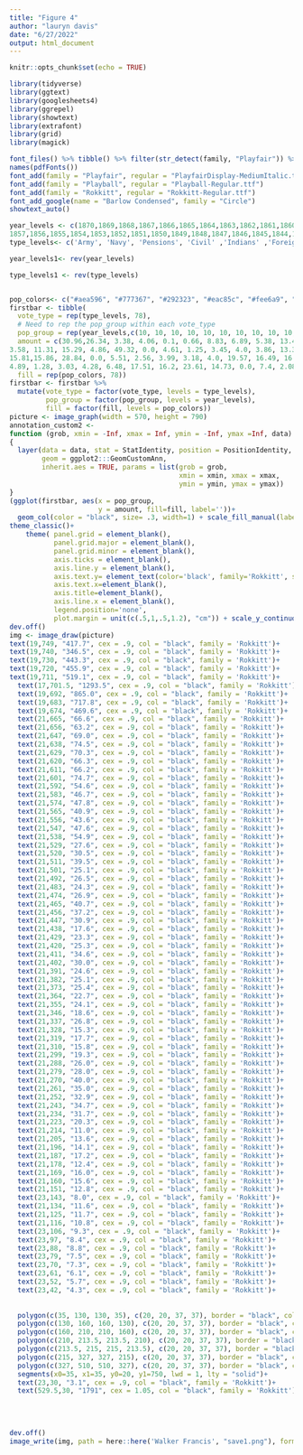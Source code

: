 ```yaml
---
title: "Figure 4"
author: "lauryn davis"
date: "6/27/2022"
output: html_document
---
```


```r
knitr::opts_chunk$set(echo = TRUE)
```

```r
library(tidyverse)
library(ggtext)
library(googlesheets4)
library(ggrepel)
library(showtext)
library(extrafont)
library(grid)
library(magick)
```

```r
font_files() %>% tibble() %>% filter(str_detect(family, "Playfair")) %>% pull(file)
names(pdfFonts())
font_add(family = "Playfair", regular = "PlayfairDisplay-MediumItalic.ttf")
font_add(family = "Playball", regular = "Playball-Regular.ttf")
font_add(family = "Rokkitt", regular = "Rokkitt-Regular.ttf")
font_add_google(name = "Barlow Condensed", family = "Circle")
showtext_auto()

year_levels <- c(1870,1869,1868,1867,1866,1865,1864,1863,1862,1861,1860,1859,1858,
1857,1856,1855,1854,1853,1852,1851,1850,1849,1848,1847,1846,1845,1844,1842,1841,1840,1839,1838,1837,1836,1835,1834,1833,1832,1831,1830,1829,1828,1827,1826,1825,1824,1823,1822,1821,1820,1819,1818,1817,1816,1815,1814,1813,1812,1811,1810,1809,1808,1807,1806,1805,1804,1803,1802,1801,1800,1799,1798,1797,1796,1795,1794,1793,1792)
type_levels<- c('Army', 'Navy', 'Pensions', 'Civil' ,'Indians' ,'Foreign', 'Miscellaneous', 'Premium on Pub. Debt.', 'Principle of Pub.' ,'Debt Interest on Pub. Debt.')
```
```r

year_levels1<- rev(year_levels)

type_levels1 <- rev(type_levels)


pop_colors<- c("#aea596", "#777367", "#292323", "#eac85c", "#fee6a9", "#d69083", "#787734", "#886a6d", "#a1aba6", "#ddd9cb")
firstbar <- tibble(
  vote_type = rep(type_levels, 78),
  # Need to rep the pop_group within each vote_type
  pop_group = rep(year_levels,c(10, 10, 10, 10, 10, 10, 10, 10, 10, 10, 10, 10, 10, 10, 10, 10, 10, 10, 10, 10, 10, 10, 10, 10, 10, 10, 10, 10, 10, 10, 10, 10, 10, 10, 10, 10, 10, 10, 10, 10, 10, 10, 10, 10, 10, 10, 10, 10, 10, 10, 10, 10, 10, 10, 10, 10, 10, 10, 10, 10, 10, 10, 10, 10, 10, 10, 10, 10, 10, 10, 10, 10, 10, 10, 10, 10, 10, 10)),
  amount = c(30.96,26.34, 3.38, 4.06, 0.1, 0.66, 8.83, 6.89, 5.38, 13.4, 37.83, 6.87, 0.25, 7.88, 0.14, 1.93, 8.55, 8.13, 5.93, 22.49, 31.97, 15.1, 1.38, 3.01, 0.14, 1.1, 8.55, 5.38, 5.37, 28.0, 31.72, 21.1, 2.12, 3.31, 0.52, 1.11, 7.44, 4.55, 6.48, 21.65, 25.98, 0.0, 0.0, 2.15, 0.0, 0.87, 2.0, 6.69, 8.27, 54.04, 6.01, 0.0, 0.0, 1.38, 0.0, 0.0, 2.32, 1.38, 9.51, 79.4, 6.26, 0.0, 0.0, 1.21, 0.0, 0.0, 2.39, 0.55, 9.51, 80.08, 3.52, 0.0, 0.0, 1.06, 0.0, 0.58, 4.0, 3.0, 4.05, 83.79, 2.9, 0.0, 0.0, 1.25, 0.0, 0.9, 1.0, 2.44, 9.1, 82.41, 6.4, 0.0, 0.0, 8.81, 1.7, 4.42, 23.85, 2.06, 18.61, 34.15, 5.4, 0.0, 0.0, 9.31, 1.52, 4.96, 32.68, 2.2, 18.48, 25.45, 4.03, 0.0, 0.0, 8.37, 1.36, 5.1, 24.54, 1.93, 21.51, 33.16, 2.53, 0.0, 0.62, 9.61, 1.42, 7.03, 23.71, 2.21, 18.61, 34.26, 2.29, 4.99, 0.28, 10.55, 1.32, 6.48, 26.88, 1.93, 17.79, 27.49, 2.91, 5.5, 0.46, 9.89, 5.36, 4.14, 23.02, 2.07, 21.65, 25.0, 3.67, 9.86, 1.55, 9.61, 1.51, 4.0, 25.09, 2.76, 19.99, 21.96, 4.29, 23.48, 3.86, 6.14, 10.36, 2.07, 18.06, 2.07, 13.92, 15.75, 6.79, 11.74, 0.68, 8.02, 1.19, 7.45, 22.61, 3.03, 20.4, 18.09, 8.79, 4.5, 0.21, 7.73, 8.58, 6.76, 20.95, 4.55, 19.72, 18.21, 7.8, 0.0, 0.29, 7.44, 12.64, 6.06, 16.54, 5.1, 18.48, 25.65, 9.3, 0.0, 0.0, 7.6, 14.72, 4.0, 16.82, 5.24, 18.88, 23.44, 8.43, 0.0, 0.0, 7.03, 15.61, 3.04, 7.03, 3.31, 22.33, 33.22, 5.31, 0.0, 0.0, 5.75, 0.86, 2.34, 5.11, 2.75, 19.86, 58.02, 2.07, 0.0, 0.0, 5.38, 0.1, 2.59, 7.17, 3.17, 14.47, 65.05, 2.7, 1.87, 0.0, 9.24, 1.57, 3.45, 13.65, 6.62, 23.57, 37.33, 3.2, 25.09, 0.0, 7.99, 2.0, 5.52, 8.82, 8.27, 20.95, 18.16, 6.2, 13.11, 0.0, 9.32, 2.63, 4.69, 10.47, 7.04,26.47, 20.07, 3.33, 0.0, 0.0, 11.58, 2.02, 4.69, 12.96, 6.2, 33.36, 25.86, 1.34,0.0, 0.0, 9.45, 1.74, 9.23, 13.38, 8.82, 23.16, 32.88, 1.09, 0.0, 0.0, 11.08, 2.98, 9.66, 10.2, 11.16, 25.51, 28.32, 2.09, 0.0, 0.0, 7.48,3.53, 9.51, 9.93, 11.3,22.89, 33.27, 0.0, 17.08, 0.0, 6.87, 2.94, 13.24, 7.86, 6.47, 14.48, 31.06, 0.0, 0.23, 0.0, 6.31, 12.36, 11.72, 7.72, 7.04, 18.47, 36.15, 0.0, 0.23, 0.0, 6.82, 1.66, 14.75,8.96, 9.51, 19.03, 39.04, 0.48, 0.0, 0.0, 11.05, 4.5, 9.65, 8.27, 11.72, 22.06, 32.27, 1.11, 20.22, 0.0, 9.06, 1.77, 3.73, 8.54, 15.17, 16.54, 23.86, 1.49, 8.98, 0.0, 6.34, 3.51, 7.17, 12.4, 17.93, 16.26, 25.92, 2.49, 49.94, 0.0, 5.42, 0.94, 3.86, 7.17,
3.58, 11.31, 15.29, 4.86, 49.32, 0.0, 4.61, 1.25, 3.45, 4.0, 3.86, 13.36, 15.29, 7.99, 38.57, 0.0, 6.39, 1.31, 2.75, 5.11, 5.51, 13.51, 18.86, 10.49, 39.45, 0.0, 5.18, 0.8, 2.76, 5.37, 3.59, 14.2, 18.16, 12.49, 35.95, 0.0, 5.38, 4.04, 2.89, 4.69, 3.45, 15.3,
15.81,15.86, 28.84, 0.0, 5.51, 2.56, 3.99, 3.18, 4.0, 19.57, 16.49, 16.61, 29.72, 0.0,
4.89, 1.28, 3.03, 4.28, 6.48, 17.51, 16.2, 23.61, 14.73, 0.0, 7.4, 2.08, 4.0, 5.24, 7.17,16.4, 19.37, 18.74, 24.35, 0.0, 5.32, 18.86, 1.52, 2.75, 5.24, 11.44, 11.78,32.35, 4.25, 0.0, 6.61, 2.01, 2.76, 4.0, 11.58, 16.68, 19.76, 29.61, 15.23, 0.0, 6.54, 0.88, 3.17, 4.0, 11.3, 11.99, 17.28, 32.86, 0.0, 0.0, 6.39, 1.71, 3.17, 5.38, 1.93, 21.23, 27.33, 27.12, 5.12, 0.0, 6.43, 1.47, 1.25, 5.78, 16.96, 22.88, 12.99,20.13, 17.35, 0.0, 4.08, 1.49, 2.34, 5.1, 9.93, 15.02, 24.56, 22.63, 28.22, 0.0, 3.94, 1.64, 1.51, 8.83, 2.76, 10.06, 20.41, 11.4, 50.19, 0.0, 2.38, 0.88, 1.1, 5.79, 0.97, 7.58, 19.71, 22.39, 10.99, 0.0, 3.5, 0.95, 1.11, 3.72, 0.69, 10.89, 45.76, 18.02, 0.0, 0.0, 2.53, 1.16, 2.07, 4.82, 0.83, 26.75, 43.82, 13.28, 0.0, 0.0, 2.51, 0.69, 0.69, 3.03, 0.69, 20.82, 58.29, 11.29, 0.0, 0.0, 2.48, 0.79, 0.69, 2.34, 0.14, 20.54, 61.73, 12.04, 0.0, 0.0, 4.33, 1.37, 1.51, 3.04, 0.41, 19.3, 58.0, 23.65, 25.47, 0.0, 5.76, 2.43, 1.79, 4.0, 0.83, 18.06, 18.01, 22.91, 38.2, 0.0, 5.26, 0.46, 1.94,1.79, 1.1, 12.41, 15.93, 20.29, 27.09, 0.0, 4.83, 1.4, 2.89, 1.93, 0.83, 17.37, 23.37, 14.55, 47.56, 0.0, 4.2, 1.64, 1.38, 2.48, 0.56, 11.02, 16.61, 27.28, 32.09, 0.0, 5.64, 4.61, 2.07, 3.72, 0.69, 13.65, 10.25, 21.05, 40.7, 0.0, 4.49, 11.11, 1.65, 2.76, 0.41, 10.07, 7.76, 16.93, 42.2, 0.0, 3.72, 18.23, 1.24, 2.34, 0.83, 9.93, 4.58, 32.41, 32.84, 0.0, 4.61, 9.3, 1.24, 2.62, 1.38, 8.82, 6.78, 49.27, 0.0, 0.0, 6.86,13.94, 0.82, 2.9, 1.1, 14.2, 10.91, 36.16, 32.34, 0.0, 4.69, 4.61, 1.24, 2.2, 1.1, 7.86, 9.8, 37.42, 19.85, 0.0, 4.94, 2.49, 0.42, 2.07, 0.96, 17.79, 14.06, 31.43, 0.0, 0.0, 6.65, 3.75, 0.0, 1.93, 1.1, 31.44, 23.7, 29.81, 0.0, 0.0, 6.47, 3.21, 0.0, 2.35, 1.1, 30.88, 26.18, 34.93, 9.74, 0.0, 6.21, 5.44, 0.0, 1.52, 2.48, 15.72, 23.96, 35.68, 32.09, 0.0, 5.8, 7.44, 0.0, 1.93, 1.1, 4.0, 11.96, 43.05, 22.85, 0.0, 6.15, 2.76, 1.38, 1.93, 1.52, 3.58, 16.78, 40.18, 0.0, 0.0, 5.14, 12.4, 0.28, 1.11, 1.37, 5.8, 33.72, 42.06, 0.0, 0.0, 7.17, 2.71, 0.28, 1.79, 1.24, 1.11, 43.64, 36.07, 33.95,0.0, 6.01, 1.84, 0.42, 0.55, 1.65, 0.0, 19.51, 55.55, 0.0, 0.0, 9.0, 2.02, 0.69,4.28,2.34,0.0, 26.12),
  fill = rep(pop_colors, 78))
firstbar <- firstbar %>% 
  mutate(vote_type = factor(vote_type, levels = type_levels),
         pop_group = factor(pop_group, levels = year_levels),
         fill = factor(fill, levels = pop_colors))
picture <- image_graph(width = 570, height = 790)
annotation_custom2 <- 
function (grob, xmin = -Inf, xmax = Inf, ymin = -Inf, ymax =Inf, data) 
{
  layer(data = data, stat = StatIdentity, position = PositionIdentity, 
        geom = ggplot2:::GeomCustomAnn, 
        inherit.aes = TRUE, params = list(grob = grob, 
                                          xmin = xmin, xmax = xmax, 
                                          ymin = ymin, ymax = ymax))
}
(ggplot(firstbar, aes(x = pop_group, 
                      y = amount, fill=fill, label=''))+
  geom_col(color = "black", size= .3, width=1) + scale_fill_manual(labels= '', values= pop_colors, name = "")+
theme_classic()+
    theme( panel.grid = element_blank(),
           panel.grid.major = element_blank(),
           panel.grid.minor = element_blank(),
           axis.ticks = element_blank(),
           axis.line.y = element_blank(),
           axis.text.y= element_text(color='black', family='Rokkitt', size=12, margin = unit(0,'cm')),
           axis.text.x=element_blank(),
           axis.title=element_blank(),
           axis.line.x = element_blank(),
           legend.position='none',
           plot.margin = unit(c(.5,1,.5,1.2), "cm")) + scale_y_continuous(limits= c(0,101), expand=c(0,0)) + scale_x_discrete(position='top',expand=c(0,3))) + coord_flip()
dev.off()
img <- image_draw(picture)
text(19,749, "417.7", cex = .9, col = "black", family = 'Rokkitt')+
text(19,740, "346.5", cex = .9, col = "black", family = 'Rokkitt')+
text(19,730, "443.3", cex = .9, col = "black", family = 'Rokkitt')+
text(19,720, "455.9", cex = .9, col = "black", family = 'Rokkitt')+
text(19,711, "519.1", cex = .9, col = "black", family = 'Rokkitt')+
  text(17,701.5, "1293.5", cex = .9, col = "black", family = 'Rokkitt')+
  text(19,692, "865.0", cex = .9, col = "black", family = 'Rokkitt')+
  text(19,683, "717.8", cex = .9, col = "black", family = 'Rokkitt')+
  text(19,674, "469.6", cex = .9, col = "black", family = 'Rokkitt')+
  text(21,665, "66.6", cex = .9, col = "black", family = 'Rokkitt')+
  text(21,656, "63.2", cex = .9, col = "black", family = 'Rokkitt')+
  text(21,647, "69.0", cex = .9, col = "black", family = 'Rokkitt')+
  text(21,638, "74.5", cex = .9, col = "black", family = 'Rokkitt')+
  text(21,629, "70.3", cex = .9, col = "black", family = 'Rokkitt')+
  text(21,620, "66.3", cex = .9, col = "black", family = 'Rokkitt')+
  text(21,611, "66.2", cex = .9, col = "black", family = 'Rokkitt')+
  text(21,601, "74.7", cex = .9, col = "black", family = 'Rokkitt')+
  text(21,592, "54.6", cex = .9, col = "black", family = 'Rokkitt')+
  text(21,583, "46.7", cex = .9, col = "black", family = 'Rokkitt')+
  text(21,574, "47.8", cex = .9, col = "black", family = 'Rokkitt')+
  text(21,565, "40.9", cex = .9, col = "black", family = 'Rokkitt')+
  text(21,556, "43.6", cex = .9, col = "black", family = 'Rokkitt')+
  text(21,547, "47.6", cex = .9, col = "black", family = 'Rokkitt')+
  text(21,538, "54.9", cex = .9, col = "black", family = 'Rokkitt')+
  text(21,529, "27.6", cex = .9, col = "black", family = 'Rokkitt')+
  text(21,520, "30.5", cex = .9, col = "black", family = 'Rokkitt')+
  text(21,511, "39.5", cex = .9, col = "black", family = 'Rokkitt')+
  text(21,501, "25.1", cex = .9, col = "black", family = 'Rokkitt')+
  text(21,492, "26.5", cex = .9, col = "black", family = 'Rokkitt')+
  text(21,483, "24.3", cex = .9, col = "black", family = 'Rokkitt')+
  text(21,474, "26.9", cex = .9, col = "black", family = 'Rokkitt')+
  text(21,465, "40.7", cex = .9, col = "black", family = 'Rokkitt')+
  text(21,456, "37.2", cex = .9, col = "black", family = 'Rokkitt')+
  text(21,447, "30.9", cex = .9, col = "black", family = 'Rokkitt')+
  text(21,438, "17.6", cex = .9, col = "black", family = 'Rokkitt')+
  text(21,429, "23.3", cex = .9, col = "black", family = 'Rokkitt')+
  text(21,420, "25.3", cex = .9, col = "black", family = 'Rokkitt')+
  text(21,411, "34.6", cex = .9, col = "black", family = 'Rokkitt')+
  text(21,402, "30.0", cex = .9, col = "black", family = 'Rokkitt')+
  text(21,391, "24.6", cex = .9, col = "black", family = 'Rokkitt')+
  text(21,382, "25.1", cex = .9, col = "black", family = 'Rokkitt')+
  text(21,373, "25.4", cex = .9, col = "black", family = 'Rokkitt')+
  text(21,364, "22.7", cex = .9, col = "black", family = 'Rokkitt')+
  text(21,355, "24.1", cex = .9, col = "black", family = 'Rokkitt')+
  text(21,346, "18.6", cex = .9, col = "black", family = 'Rokkitt')+
  text(21,337, "26.8", cex = .9, col = "black", family = 'Rokkitt')+
  text(21,328, "15.3", cex = .9, col = "black", family = 'Rokkitt')+
  text(21,319, "17.7", cex = .9, col = "black", family = 'Rokkitt')+
  text(21,310, "15.8", cex = .9, col = "black", family = 'Rokkitt')+
  text(21,299, "19.3", cex = .9, col = "black", family = 'Rokkitt')+
  text(21,288, "26.0", cex = .9, col = "black", family = 'Rokkitt')+
  text(21,279, "28.0", cex = .9, col = "black", family = 'Rokkitt')+
  text(21,270, "40.0", cex = .9, col = "black", family = 'Rokkitt')+
  text(21,261, "35.0", cex = .9, col = "black", family = 'Rokkitt')+
  text(21,252, "32.9", cex = .9, col = "black", family = 'Rokkitt')+
  text(21,243, "34.7", cex = .9, col = "black", family = 'Rokkitt')+
  text(21,234, "31.7", cex = .9, col = "black", family = 'Rokkitt')+
  text(21,223, "20.3", cex = .9, col = "black", family = 'Rokkitt')+
  text(21,214, "11.0", cex = .9, col = "black", family = 'Rokkitt')+
  text(21,205, "13.6", cex = .9, col = "black", family = 'Rokkitt')+
  text(21,196, "14.1", cex = .9, col = "black", family = 'Rokkitt')+
  text(21,187, "17.2", cex = .9, col = "black", family = 'Rokkitt')+
  text(21,178, "12.4", cex = .9, col = "black", family = 'Rokkitt')+
  text(21,169, "16.0", cex = .9, col = "black", family = 'Rokkitt')+
  text(21,160, "15.6", cex = .9, col = "black", family = 'Rokkitt')+
  text(21,151, "12.8", cex = .9, col = "black", family = 'Rokkitt')+
  text(23,143, "8.0", cex = .9, col = "black", family = 'Rokkitt')+
  text(21,134, "11.6", cex = .9, col = "black", family = 'Rokkitt')+
  text(21,125, "11.7", cex = .9, col = "black", family = 'Rokkitt')+
  text(21,116, "10.8", cex = .9, col = "black", family = 'Rokkitt')+
  text(23,106, "9.3", cex = .9, col = "black", family = 'Rokkitt')+
  text(23,97, "8.4", cex = .9, col = "black", family = 'Rokkitt')+
  text(23,88, "8.8", cex = .9, col = "black", family = 'Rokkitt')+
  text(23,79, "7.5", cex = .9, col = "black", family = 'Rokkitt')+
  text(23,70, "7.3", cex = .9, col = "black", family = 'Rokkitt')+
  text(23,61, "6.1", cex = .9, col = "black", family = 'Rokkitt')+
  text(23,52, "5.7", cex = .9, col = "black", family = 'Rokkitt')+
  text(23,42, "4.3", cex = .9, col = "black", family = 'Rokkitt')+
  
  
  polygon(c(35, 130, 130, 35), c(20, 20, 37, 37), border = "black", col = "#ddd9cb")+
  polygon(c(130, 160, 160, 130), c(20, 20, 37, 37), border = "black", col = "#886a6d")+
  polygon(c(160, 210, 210, 160), c(20, 20, 37, 37), border = "black", col = "#787734")+
  polygon(c(210, 213.5, 213.5, 210), c(20, 20, 37, 37), border = "black", col = "#d69083")+
  polygon(c(213.5, 215, 215, 213.5), c(20, 20, 37, 37), border = "black", col =  "#fee6a9")+
  polygon(c(215, 327, 327, 215), c(20, 20, 37, 37), border = "black", col =  "#eac85c")+
  polygon(c(327, 510, 510, 327), c(20, 20, 37, 37), border = "black", col =  "#aea596")+
  segments(x0=35, x1=35, y0=20, y1=750, lwd = 1, lty = "solid")+
  text(23,30, "3.1", cex = .9, col = "black", family = 'Rokkitt')+
  text(529.5,30, "1791", cex = 1.05, col = "black", family = 'Rokkitt')
  
  
  
  
dev.off()
image_write(img, path = here::here('Walker Francis', "save1.png"), format = "png")
```